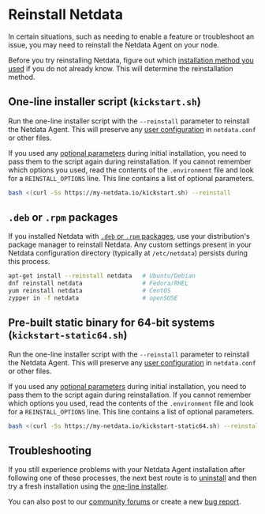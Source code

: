 <!--
title: "Reinstall Netdata"
description: "Troubleshooting installation issues or force an update of the Netdata by reinstalling it using the same method you used during installation."
custom_edit_url: https://github.com/netdata/netdata/edit/master/docs/installation/reinstall.mdx
-->

# Reinstall Netdata

In certain situations, such as needing to enable a feature or troubleshoot an issue, you may need to reinstall the
Netdata Agent on your node.

Before you try reinstalling Netdata, figure out which [installation method you
used](/packaging/installer/UPDATE.md#determine-which-installation-method-you-used) if you do not already know. This will
determine the reinstallation method.

## One-line installer script (`kickstart.sh`)

Run the one-line installer script with the `--reinstall` parameter to reinstall the Netdata Agent. This will preserve
any [user configuration](/docs/configure/nodes.md) in `netdata.conf` or other files.

If you used any [optional
parameters](/packaging/installer/methods/kickstart.md#optional-parameters-to-alter-your-installation) during initial
installation, you need to pass them to the script again during reinstallation. If you cannot remember which options you
used, read the contents of the `.environment` file and look for a `REINSTALL_OPTIONS` line. This line contains a list of
optional parameters.

```bash
bash <(curl -Ss https://my-netdata.io/kickstart.sh) --reinstall
```

## `.deb` or `.rpm` packages

If you installed Netdata with [`.deb` or `.rpm` packages](/packaging/installer/methods/packages.md), use your
distribution's package manager to reinstall Netdata. Any custom settings present in your Netdata configuration directory
(typically at `/etc/netdata`) persists during this process.

```bash
apt-get install --reinstall netdata   # Ubuntu/Debian
dnf reinstall netdata                 # Fedora/RHEL
yum reinstall netdata                 # CentOS
zypper in -f netdata                  # openSUSE
```

## Pre-built static binary for 64-bit systems (`kickstart-static64.sh`)

Run the one-line installer script with the `--reinstall` parameter to reinstall the Netdata Agent. This will preserve
any [user configuration](/docs/configure/nodes.md) in `netdata.conf` or other files.

If you used any [optional
parameters](/packaging/installer/methods/kickstart-64.md#optional-parameters-to-alter-your-installation) during
initial installation, you need to pass them to the script again during reinstallation. If you cannot remember which
options you used, read the contents of the `.environment` file and look for a `REINSTALL_OPTIONS` line. This line
contains a list of optional parameters.

```bash
bash <(curl -Ss https://my-netdata.io/kickstart-static64.sh) --reinstall
```

## Troubleshooting

If you still experience problems with your Netdata Agent installation after following one of these processes, the next
best route is to [uninstall](/packaging/installer/UNINSTALL.md) and then try a fresh installation using the [one-line
installer](/packaging/installer/methods/kickstart.md).

You can also post to our [community forums](https://community.netdata.cloud/c/support/13) or create a new [bug
report](https://github.com/netdata/netdata/issues/new?labels=bug%2C+needs+triage&template=bug_report.md).
